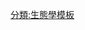 {{Navbox
| name = 土壤科學
| title = [[土壤科學]]
| state = {{{state<includeonly>|autocollapse</includeonly>}}}
| bodyclass = hlist

| titlestyle = background: #D2B48C; color: white;
| image = [[File:Soil profile.png|border|110px]]

| group1 = 主要領域	
| list1 =
* [[土壤學]]
* [[土壤物理學]]
* [[土壤力學]]
* [[土壤化學]]
* {{le|土壤生物學|Soil biology}}
* {{le|土壤動物學|Soil zoology}}
* [[土壤生態學]]
* {{le|土壤形態|Soil morphology}}
* {{le|環境土壤科學|Environmental soil science}}
* {{le|農業土壤學|Agricultural soil science}}

| group2 = 主題
| list2 =
* [[土壤]]
* [[土壤圈]]
** {{le|土壤多樣性|Pedodiversity}}
** [[成土作用]]
* [[土壤侵蝕]]
* [[土地污染]]
* [[土壤退化作用]]
* [[土壤壓實]]
** {{le|土壤壓實 (農業)|Soil compaction (agriculture)}}
* [[土壤鹽化]]
** [[鹽鹼地]]
* [[土壤pH值]]
** [[土壤酸化]]
* {{le|土壤健康|Soil health}}
* {{le|土壤生物多樣性|Soil biodiversity}}
* {{le|土壤品質|Soil quality}}
* {{le|Soil value|Soil value}}
* [[土壤肥力]]
* {{le|Soil resilience|Soil resilience}}
* {{le|土壤顏色|Soil color}}
* {{le|土壤質地|Soil texture}}
* [[土壤結構]]
** {{le|土壤孔隙|Pore space in soil}}
** {{le|Pore water pressure|Pore water pressure}}
* {{le|Soil crust|Soil crust}}
* [[土層]]
* {{le|Soil biomantle|Soil biomantle}}
* {{le|Soil carbon|Soil carbon}}
* [[土壤氣體]]
** [[土壤呼吸]]
* [[土壤有機質]]
* [[土壤濕度]]
** {{le|土壤水份|Soil water (retention)}}

{{Navbox|child
| group1 = [[土壤類型]]
| list1 =
{{soil type}}
}}
| group3 = 應用
| list3 =
* [[土壤保護]]
* {{le|土壤管理|Soil management}}
* {{le|Soil guideline value|Soil guideline value}}
* [[土地測量]]
* {{le|土工試驗|Soil test}}
* {{le|土壤治理|Soil governance}}
* {{le|Soil value|Soil value}}
* {{le|土壤鹽分控制|Soil salinity control}}
* [[侵蝕控制]]
* {{le|土壤政策|Soil policy}}
* [[生態農業]]
* {{le|Liming (soil)|Liming (soil)}}

| group4 = 相關領域
| list4 =
* [[地質學]]
* [[地球化學]]
* [[岩石學]]
* [[地形學]]
* [[土力工程]]
* [[水文學]]
* [[水文地質學]]
* [[地理學]]
* [[考古學]]
* [[農學]]

| group5 = 協會，倡議
| list5 =
* [[土壤科學國際聯盟]]
* {{le|美國土壤學會|Soil Science Society of America}}
* [[國際土壤年]]
* [[世界土壤大會]]
* [[水土保持協會]]
* [[中国水土保持学会]]

| group6 = 參見
| list6 =
* [[土地利用]]
* {{le|土地流轉|Land conversion}}
* [[土地管理]]
* [[植被]]
* {{le|浸潤（水文）|Infiltration (hydrology)}}
* [[地下水]]
* [[地殼]]
* {{le|不透水面|Impervious surface}}
* [[地表逕流]]

| below =
* &nbsp;{{icon|category}} [[:Category:土壤|土壤]]
* &nbsp; [[:Category:土壤科學|土壤科學]]
}}<noinclude>{{Documentation}}[[分類:生態學模板]]</noinclude>